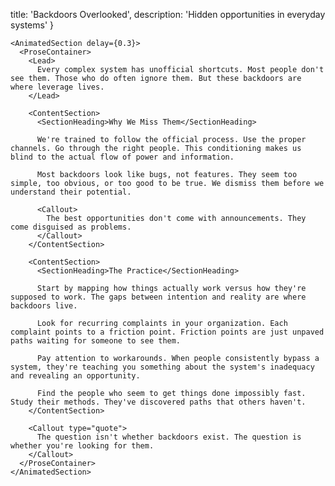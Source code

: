 
  title: 'Backdoors Overlooked',
  description: 'Hidden opportunities in everyday systems'
}

<ProjectLayout>
  <SiteHeader />
  
  <ContentContainer size="narrow">
    <AnimatedSection delay={0.2}>
      <ProjectHeader 
        category="MEMOS"
        subcategory="OBSERVATION"
        title="Backdoors Overlooked"
        description="The most valuable opportunities often hide in plain sight. They're disguised as inefficiencies, complaints, or 'the way things have always been done.'"
      />
    </AnimatedSection>

    <AnimatedSection delay={0.3}>
      <ProseContainer>
        <Lead>
          Every complex system has unofficial shortcuts. Most people don't see them. Those who do often ignore them. But these backdoors are where leverage lives.
        </Lead>

        <ContentSection>
          <SectionHeading>Why We Miss Them</SectionHeading>
          
          We're trained to follow the official process. Use the proper channels. Go through the right people. This conditioning makes us blind to the actual flow of power and information.

          Most backdoors look like bugs, not features. They seem too simple, too obvious, or too good to be true. We dismiss them before we understand their potential.

          <Callout>
            The best opportunities don't come with announcements. They come disguised as problems.
          </Callout>
        </ContentSection>

        <ContentSection>
          <SectionHeading>The Practice</SectionHeading>
          
          Start by mapping how things actually work versus how they're supposed to work. The gaps between intention and reality are where backdoors live.

          Look for recurring complaints in your organization. Each complaint points to a friction point. Friction points are just unpaved paths waiting for someone to see them.

          Pay attention to workarounds. When people consistently bypass a system, they're teaching you something about the system's inadequacy and revealing an opportunity.

          Find the people who seem to get things done impossibly fast. Study their methods. They've discovered paths that others haven't.
        </ContentSection>

        <Callout type="quote">
          The question isn't whether backdoors exist. The question is whether you're looking for them.
        </Callout>
      </ProseContainer>
    </AnimatedSection>
  </ContentContainer>
  
  <AnimatedSection delay={0.4}>
    <FooterSection>
      <SiteFooter />
    </FooterSection>
  </AnimatedSection>
</ProjectLayout> 